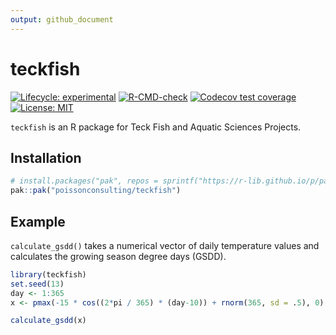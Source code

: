 ```yaml
---
output: github_document
---
```


<!-- README.md is generated from README.Rmd. Please edit that file -->

# teckfish

<!-- badges: start -->
[![Lifecycle: experimental](https://img.shields.io/badge/lifecycle-experimental-orange.svg)](https://lifecycle.r-lib.org/articles/stages.html#experimental)
[![R-CMD-check](https://github.com/poissonconsulting/teckfish/actions/workflows/R-CMD-check.yaml/badge.svg)](https://github.com/poissonconsulting/teckfish/actions/workflows/R-CMD-check.yaml)
[![Codecov test coverage](https://codecov.io/gh/poissonconsulting/teckfish/branch/main/graph/badge.svg)](https://app.codecov.io/gh/poissonconsulting/teckfish?branch=main)
[![License: MIT](https://img.shields.io/badge/License-MIT-green.svg)](https://opensource.org/licenses/MIT)
<!-- badges: end -->

`teckfish` is an R package for Teck Fish and Aquatic Sciences Projects.

## Installation
```r
# install.packages("pak", repos = sprintf("https://r-lib.github.io/p/pak/stable/%s/%s/%s", .Platform$pkgType, R.Version()$os, R.Version()$arch))
pak::pak("poissonconsulting/teckfish")
```


## Example

`calculate_gsdd()` takes a numerical vector of daily temperature values and 
calculates the growing season degree days (GSDD). 
```r
library(teckfish)
set.seed(13)
day <- 1:365
x <- pmax(-15 * cos((2*pi / 365) * (day-10)) + rnorm(365, sd = .5), 0)

calculate_gsdd(x)
```
